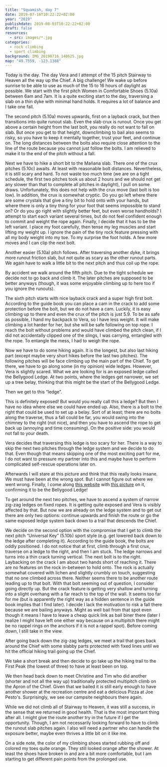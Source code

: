 ```yaml
---
title: "Squamish, day 7"
date: 2019-07-16T10:22:22+02:00
year: "2019"
publishdate: 2019-08-03T10:22:22+02:00
draft: false
resources:
  - src: images/*.jpg
categories:
  - rock climbing
  - sport climbing
background: IMG_20190716_140625.jpg
map: "49.7559, -123.1388"
---
```


Today is the day. The day Vera and I attempt of the 15 pitch Stairway to Heaven
all the way up the Chief. A big challenge! We wake up before sunrise to be able
to use as much of the 15 to 16 hours of daylight as possible. We start with the
first pitch Women in Comfortable Shoes (5.10a) between 6am and 7am. It is
a quite exciting start to the day, traversing a slab on a thin dyke with minimal
hand holds. It requires a lot of balance and I take one fall.

<Rimg
  src="IMG_20190715_090556.jpg"
  caption="Start of the first pitch following a dyke"
/>

The second pitch (5.10a) moves upwards, first on a layback crack, but then
transitions into quite runout slab. Even the slab crux is runout. Once you get
above a certain height from the last bolt, you really do not want to fall on
slab. But once you get to that height, downclimbing to bail also seems to risky,
so you have to keep it mentally together, trust your feet, and continue on. The
long distances between the bolts also require close attention to the line of the
route because you cannot just follow the bolts. I am relieved to make it to the
end of the pitch without a fall.

<Gallery>
  <Rimg
    src="7.jpg"
    caption="Vera at the first anchor after I climbed the first few meters of the second pitch"
  />
  <Rimg src="8.jpg" caption="We are already getting some nice views" />
  <Rimg src="1.jpg" caption="View after the first two pitches" />
</Gallery>

Next we have to hike a short bit to the Mañana slab. There one of the crux
pitches (5.10c) awaits. At least with reasonable bolt distances. Nevertheless,
it is still scary and hard. To not waste too much time (we are on a tight
schedule, the first two pitches took us about 2 hours and we should not get any
slower than that to complete all pitches in daylight), I pull on some draws.
Unfortunately, this does not help with the crux move (last bolt is too low). In
addition, the crux is somewhat cryptic. Do you go left where there are some
crystals that give a tiny bit to hold onto with your hands, but where there is
only a tiny thing for your foot that seems impossible to stand on? Or do you go
right with slightly better feet, but even worse handholds? I attempt to start
each variant several times, but do not feel confident enough to commit and
weight the rope again. Finally, I decide that it has to be the left variant.
I place my foot carefully, then tense my leg muscles and start lifting my weight
up. I ignore the pain of the tiny rock feature pressing with all my body weight
into my toe. To my surprise the foot holds. A few more moves and I can clip the
next bolt.

Another easier (5.10a) pitch follows. After traversing another dyke, it brings
more runout friction slab, but not quite as scary as the other runout parts. We
again have to walk a little bit to the next pitch and thus coil up the rope.

By accident we walk around the fifth pitch. Due to the tight schedule we decide
not to go back and climb it. The later pitches are supposed to be better anyways
(though, it was some enjoyable climbing up to here too if you ignore the
runouts).

<Rimg src="10.jpg" caption="Above the fifth pitch" />

The sixth pitch starts with nice layback crack and a super high first bolt.
According to the guide book you can place a cam in the crack to add some
protection before the bolt, but we do not have a cam. Luckily, it is easy
climbing up to there and even the crux of the pitch is just 5.9. To be as safe
as possible, I hand my backpack to Vera, so I have less weight. It will make
climbing a lot harder for her, but she will be safe following on top rope.
I reach the bolt without problems and would have climbed the pitch clean, if
I did not accidentally clipped one of the slings, I was carrying, entangled with
the rope. To entangle the mess, I had to weigh the rope.

<Rimg src="12.jpg" caption="Belaying on top of the sixth pitch" />

Now we have to do some hiking again. It is the longest, but also last hiking
part (except maybe very short hikes before the last two pitches). The following
pitches will be face climbing up the main part of the Chief. To get there, we
have to go along some (in my opinion) wide ledges. However, Vera is slightly
scared. What we are looking for is an exposed ledge called the Bellygood Ledge.
At two points, where the ledges get narrower, we set up a tree belay, thinking
that this might be the start of the Bellygood Ledge.

<Rimg src="11.jpg" caption="Enjoying the views from the ledges" />

Then we get to this “ledge”.

<Rimg src="3.jpg" caption="Is this the Bellygood Ledge?" />

This is definitely exposed! But would you really call this a ledge? But then
I have no idea where else we could have ended up. Also, there is a bolt to the
right that could be used to set up a belay. Sort of at least; there are no bolts
along the traverse, thus a fall could be far, you would swing into the chimney
to the right (not nice), and then you have to ascend the rope to get back up
(annoying and time consuming). On the positive side: you would not fall to your
death.

Vera decides that traversing this ledge is too scary for her. There is a way to
skip the next two pitches through the ledge system and we decide to do that.
Even though that means skipping one of the most exciting part for me, I do not
want to pressure my partner into this and maybe have to perform complicated
self-rescue operations later on.

Afterwards I will stare at this picture and think that this really looks insane.
We must have been at the wrong spot. But I cannot figure out where we went
wrong. Finally, I come along [this website](http://www.stephabegg.com/home/tripreports/britishcolumbia/squamish)
with [this picture](https://farm6.static.flickr.com/5523/14371686245_055cb20607_b.jpg)
on it, confirming it to be the Bellygood Ledge!

To get around the next two pitches, we have to ascend a system of narrow zig-zag
ledges on fixed ropes. It is getting quite exposed and Vera is visibly affected
by that. But now we are already on the ledge system and to get out there are
only two options: continue upwards and finish the route or go the same exposed
ledge system back down to a trail that descends the Chief.

We decide on the second option with the compromise that I get to climb the next
pitch “Universal Key” (5.10b) sport style (e.g. get lowered back down to the
ledge after completing it). According to the guide book, the bolts are oddly
positioned. I do not notice that at first, climb through a first crux, traverse
on a ledge to the right, and then I am stuck. The ledge narrows and turns into
a thin crack turning vertical. The next bolt is to the right. Laybacking on the
crack I am about two hands short of reaching it. There are no features on the
rock in-between to hold onto. The rock is actually somewhat covered with lichen
and slightly crumbly on touch, suggesting that no one climbed across there.
Neither seems there to be another route leading up to that bolt. With that bolt
seeming out of question, I consider going directly up. But the crack feature is
getting very shallow and turning into a slight overhang with a far reach to the
top of the wall. It seems too far for me (but is apparently the right way as
a hidden sentence in the guide book implies that I find later). I decide I lack
the motivation to risk a fall there because we are bailing anyways. Might as
well bail from that spot even though it means I have to leave a cheap quick link
as bail biner there (later I realize I might have left one either way because on
a multipitch there might be no rappel rings on the anchors if it is not a rappel
spot). Before coming down, I still take in the view.

<Rimg src="13.jpg" alt="View from Universal Key" />

<Rimg src="IMG_20190716_140625.jpg" alt="View from Universal Key" />

After going back down the zig-zag ledges, we meet a trail that goes back around
the Chief with some slabby parts protected with fixed lines until we hit the
official hiking trail going up the Chief.

<Rimg src="14.jpg" caption="Our escape route" />

We take a short break and then decide to go take up the hiking trail to the
First Peak (the lowest of three) to have at least been on top.

<Rimg
  src="6.jpg"
  caption="A peculiar balancing boulder. I like the little tree growing on it on the left."
/>

<Gallery>
  <Rimg src="16.jpg" caption="We were those climbers below earlier today" />
  <Rimg src="15.jpg" caption="Great view from the top" />
  <Rimg src="17.jpg" alt="" />
  <Rimg src="18.jpg" caption="Second and Third Peak" />
  <Rimg src="20.jpg" alt="" />
  <Rimg src="21.jpg" alt="" />
  <Rimg src="22.jpg" alt="" />
  <Rimg
    src="5.jpg"
    caption="Ther chipmunks know, where there are tourists, there will be food"
  />
</Gallery>

We then head back down to meet Christine and Tim who did another (shorter and
not all the way up) traditionally protected multipitch climb on the Apron of the
Chief. Given that we bailed it is still early enough to have another shower at
the recreation centre and eat a delicious Pizza at Joe Pesto's. Surprisingly, we
see our campsite neighbours there again.

While we did not climb all of Stairway to Heaven, it was still a success, in the
sense that we returned in good health. That is the most important thing after
all. I might give the route another try in the future if I get the opportunity.
Though, I am not necessarily looking forward to have to climb the runout slab
pitches again. I also will need a partner who can handle the exposure better,
maybe even thrives a little bit on it like me.

On a side note, the color of my climbing shoes started rubbing off and colored
my toes quite orange. They still looked orange after the shower. At least the
shoes have broken in and are a bit more comfortable, but I am starting to get
different pain points from the prolonged use.

<Rimg src="9.jpg" caption="Climbing shoes rubbing off" />

<Nextday />

